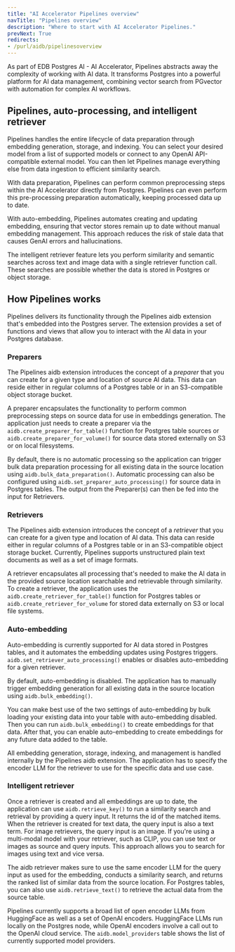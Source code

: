 ```yaml
---
title: "AI Accelerator Pipelines overview"
navTitle: "Pipelines overview"
description: "Where to start with AI Accelerator Pipelines."
prevNext: True
redirects:
- /purl/aidb/pipelinesoverview
---
```


As part of EDB Postgres AI - AI Accelerator, Pipelines abstracts away the complexity of working with AI data. It transforms Postgres into a powerful platform for AI data management, combining vector search from PGvector with automation for complex AI workflows.

## Pipelines, auto-processing, and intelligent retriever

Pipelines handles the entire lifecycle of data preparation through embedding generation, storage, and indexing. You can select your desired model from a list of supported models or connect to any OpenAI API-compatible external model. You can then let Pipelines manage everything else from data ingestion to efficient similarity search.

With data preparation, Pipelines can perform common preprocessing steps within the AI Accelerator directly from Postgres. Pipelines can even perform this pre-processing preparation automatically, keeping processed data up to date.

With auto-embedding, Pipelines automates creating and updating embedding, ensuring that vector stores remain up to date without manual embedding management. This approach reduces the risk of stale data that causes GenAI errors and hallucinations.

The intelligent retriever feature lets you perform similarity and semantic searches across text and image data with a single retriever function call. These searches are possible whether the data is stored in Postgres or object storage.

## How Pipelines works

Pipelines delivers its functionality through the Pipelines aidb extension that's embedded into the Postgres server. The extension provides a set of functions and views that allow you to interact with the AI data in your Postgres database.

### Preparers

The Pipelines aidb extension introduces the concept of a *preparer* that you can create for a given type and location of source AI data. This data can reside either in regular columns of a Postgres table or in an S3-compatible object storage bucket.

A preparer encapsulates the functionality to perform common preprocessing steps on source data for use in embeddings generation. The application just needs to create a preparer via the `aidb.create_preparer_for_table()` function for Postgres table sources or `aidb.create_preparer_for_volume()` for source data stored externally on S3 or on local filesystems.

By default, there is no automatic processing so the application can trigger bulk data preparation processing for all existing data in the source location using `aidb.bulk_data_preparation()`. Automatic processing can also be configured using `aidb.set_preparer_auto_processing()` for source data in Postgres tables. The output from the Preparer(s) can then be fed into the input for Retrievers.

### Retrievers

The Pipelines aidb extension introduces the concept of a *retriever* that you can create for a given type and location of AI data. This data can reside either in regular columns of a Postgres table or in an S3-compatible object storage bucket. Currently, Pipelines supports unstructured plain text documents as well as a set of image formats.

A retriever encapsulates all processing that's needed to make the AI data in the provided source location searchable and retrievable through similarity. To create a retriever, the application uses the `aidb.create_retriever_for_table()` function for Postgres tables or `aidb.create_retriever_for_volume` for stored data externally on S3 or local file systems.

### Auto-embedding

Auto-embedding is currently supported for AI data stored in Postgres tables, and it automates the embedding updates using Postgres triggers. `aidb.set_retriever_auto_processing()` enables or disables auto-embedding for a given retriever.

By default, auto-embedding is disabled. The application has to manually trigger embedding generation for all existing data in the source location using `aidb.bulk_embedding()`.

You can make best use of the two settings of auto-embedding by bulk loading your existing data into your table with auto-embedding disabled. Then you can run `aidb.bulk_embedding()` to create embeddings for that data. After that, you can enable auto-embedding to create embeddings for any future data added to the table.

All embedding generation, storage, indexing, and management is handled internally by the Pipelines aidb extension. The application has to specify the encoder LLM for the retriever to use for the specific data and use case.

### Intelligent retriever

Once a retriever is created and all embeddings are up to date, the application can use `aidb.retrieve_key()` to run a similarity search and retrieval by providing a query input. It returns the id of the matched items. When the retriever is created for text data, the query input is also a text term. For image retrievers, the query input is an image. If you're using a multi-modal model with your retriever, such as CLIP, you can use text or images as source and query inputs. This approach allows you to search for images using text and vice versa.

The aidb retriever makes sure to use the same encoder LLM for the query input as used for the embedding, conducts a similarity search, and returns the ranked list of similar data from the source location. For Postgres tables, you can also use `aidb.retrieve_text()` to retrieve the actual data from the source table.

Pipelines currently supports a broad list of open encoder LLMs from HuggingFace as well as a set of OpenAI encoders. HuggingFace LLMs run locally on the Postgres node, while OpenAI encoders involve a call out to the OpenAI cloud service. The `aidb.model_providers` table shows the list of currently supported model providers.

